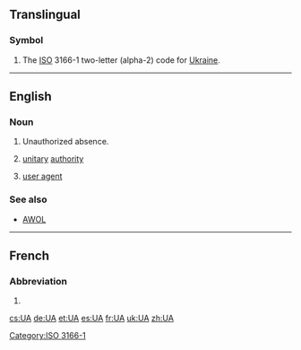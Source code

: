 {{also|Appendix:Variations of "ua"}}
==Translingual==

===Symbol===
{{head|mul|symbol}}
# The [[ISO]] 3166-1 two-letter (alpha-2) code for [[Ukraine]].

[[Category:ISO 3166-1]]
----
==English==

===Noun===
{{en-noun}}

# {{context|military|lang=en}} Unauthorized absence.
# {{cx|UK|government|lang=en}} [[unitary]] [[authority]]
# {{cx|computing|lang=en}} [[user agent]]

===See also===
* [[AWOL]]
----
==French==

===Abbreviation===
{{rfc-header|Abbreviation}}
{{head|fr|abbreviation}}
# {{abbreviation of|lang=fr|unité astronomique}}

[[cs:UA]]
[[de:UA]]
[[et:UA]]
[[es:UA]]
[[fr:UA]]
[[uk:UA]]
[[zh:UA]]